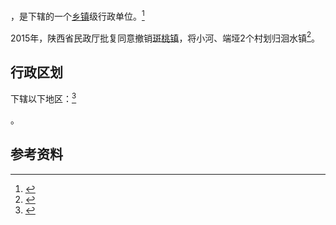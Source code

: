 {{中国乡级行政区|61/09/24/106/000}}

'''{{PAGENAMEBASE}}'''，是{{PRC admin/fullname|61/09/24/106/000|3}}下辖的一个[[乡镇|乡镇]]级行政单位。<ref>{{PRC admin/ref sgc|{{PRC admin/parent|61/09/24/106/000}}}}</ref>

2015年，陕西省民政厅批复同意撤销[[斑桃镇|斑桃镇]]，将小河、端垭2个村划归洄水镇<ref>{{Cite web |url=http://shaanxi.mca.gov.cn/article/mzyw1/201507/20150700841888.shtml |title=陕西省民政厅关于陕西省乡镇行政区划调整的公告 |access-date=2017-09-14 |archive-url=https://web.archive.org/web/20170914220400/http://shaanxi.mca.gov.cn/article/mzyw1/201507/20150700841888.shtml |archive-date=2017-09-14 |dead-url=yes }}</ref>。

== 行政区划 ==

{{PAGENAMEBASE}}下辖以下地区：<ref>{{PRC admin/ref sgc|61/09/24/106/000}}</ref>

{{PRC admin/children|61/09/24/106/000}}。

== 参考资料 ==

{{reflist}}

{{行政区划小作品}}
{{PRC admin/navcat|61/09/24/106/000}}